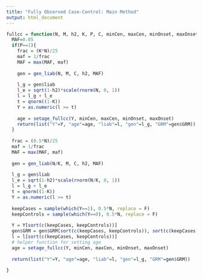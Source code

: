 ```yaml
---
title: "Fully Observed Case-Control: Main Method"
output: html_document
---
```


```r
fullcc = function(N, M, h2, K, P, C, minCen, maxCen, minOnset, maxOnset){
  MAF=0.05
  if(P==1){
    frac = (K*N)/25
    maf = 1/frac
    MAF = max(MAF, maf)
    
    gen = gen_liab(N, M, C, h2, MAF)
  
    l_g = gen$liab
    l_e = sqrt(1-h2)*scale(rnorm(N, 0, 1))
    l = l_g + l_e
    t = qnorm((1-K))
    Y = as.numeric(l >= t)
    
    age = setage_fullcc(Y, minCen, maxCen, minOnset, maxOnset)
    return(list("Y"=Y, "age"=age, "liab"=l, "gen"=l_g, "GRM"=gen$GRM))
  } 
  
  frac = (0.5*N)/25
  maf = 1/frac
  MAF = max(MAF, maf)
    
  gen = gen_liab(N/K, M, C, h2, MAF)
  
  l_g = gen$liab
  l_e = sqrt(1-h2)*scale(rnorm(N/K, 0, 1))
  l = l_g + l_e
  t = qnorm((1-K))
  Y = as.numeric(l >= t)
    
  keepCases = sample(which(Y==1), 0.5*N, replace = F)
  keepControls = sample(which(Y==0), 0.5*N, replace = F)
  
  Y = Y[sort(c(keepCases, keepControls))]
  gen$GRM = gen$GRM[sort(c(keepCases, keepControls)), sort(c(keepCases, keepControls))]
  l = l[sort(c(keepCases, keepControls))]
  # helper function for setting age
  age = setage_fullcc(Y, minCen, maxCen, minOnset, maxOnset)
  
  return(list("Y"=Y, "age"=age, "liab"=l, "gen"=l_g, "GRM"=gen$GRM))
  
}
```
